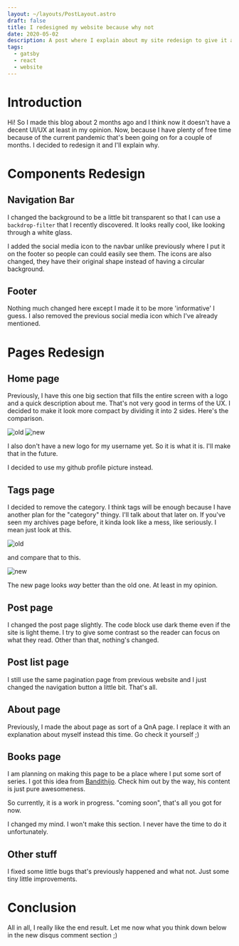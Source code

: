 ```yaml
---
layout: ~/layouts/PostLayout.astro
draft: false
title: I redesigned my website because why not
date: 2020-05-02
description: A post where I explain about my site redesign to give it a bit more fresher look
tags:
  - gatsby
  - react
  - website
---
```



# Introduction
Hi! So I made this blog about 2 months ago and I think now it doesn't have a decent UI/UX at least in my opinion. Now, because I have plenty of free time because of the current pandemic that's been going on for a couple of months. I decided to redesign it and I'll explain why.

# Components Redesign
## Navigation Bar
I changed the background to be a little bit transparent so that I can use a `backdrop-filter` that I recently discovered. It looks really cool, like looking through a white glass.

I added the social media icon to the navbar unlike previously where I put it on the footer so people can could easily see them. The icons are also changed, they have their original shape instead of having a circular background.

## Footer
Nothing much changed here except I made it to be more 'informative' I guess. I also removed the previous social media icon which I've already mentioned.


# Pages Redesign
## Home page
Previously, I have this one big section that fills the entire screen with a logo and a quick description about me. That's not very good in terms of the UX. I decided to make it look more compact by dividing it into 2 sides. Here's the comparison.

![old](/assets/post/site-redesign/old.png)
![new](/assets/post/site-redesign/new.png)

I also don't have a new logo for my username yet. So it is what it is. I'll make that in the future.

<Update date="2020-09-06">

I decided to use my github profile picture instead.

</Update>

## Tags page
I decided to remove the category. I think tags will be enough because I have another plan for the "category" thingy. I'll talk about that later on. If you've seen my archives page before, it kinda look like a mess, like seriously. I mean just look at this.

![old](/assets/post/site-redesign/old-tag.png)

and compare that to this.

![new](/assets/post/site-redesign/new-tag.png)

The new page looks _way_ better than the old one. At least in my opinion.


## Post page
I changed the post page slightly. The code block use dark theme even if the site is light theme. I try to give some contrast so the reader can focus on what they read. Other than that, nothing's changed.


## Post list page
I still use the same pagination page from previous website and I just changed the navigation button a little bit. That's all.


## About page
Previously, I made the about page as sort of a QnA page. I replace it with an explanation about myself instead this time. Go check it yourself ;)


## Books page
I am planning on making this page to be a place where I put some sort of series. I got this idea from [Bandithijo](https://bandithijo.github.io/book/). Check him out by the way, his content is just pure awesomeness.

So currently, it is a work in progress. "coming soon", that's all you got for now.

<Update date="2020-10-17">

I changed my mind. I won't make this section. I never have the time to do it unfortunately.

</Update>

## Other stuff
I fixed some little bugs that's previously happened and what not. Just some tiny little improvements.

# Conclusion
All in all, I really like the end result. Let me now what you think down below in the new disqus comment section ;)
